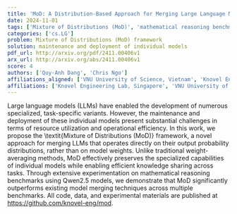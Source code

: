 ```yaml
---
title: 'MoD: A Distribution-Based Approach for Merging Large Language Models'
date: 2024-11-01
tags: ['Mixture of Distributions (MoD)', 'mathematical reasoning benchmarks', 'operational efficiency', 'output probability distributions', 'weight-averaging methods', 'Qwen2.5 models', 'resource utilization', 'large language models', 'knowledge sharing', 'model merging techniques', 'task-specific variants']
categories: ['cs.LG']
problem: Mixture of Distributions (MoD) framework
solution: maintenance and deployment of individual models
pdf_url: http://arxiv.org/pdf/2411.00406v1
arx_url: http://arxiv.org/abs/2411.00406v1
score: 4
authors: ['Quy-Anh Dang', 'Chris Ngo']
affiliations_aligned: ['VNU University of Science, Vietnam', 'Knovel Engineering Lab, Singapore']
affiliations: ['Knovel Engineering Lab, Singapore', 'VNU University of Science, Vietnam']
---
```



Large language models (LLMs) have enabled the development of numerous specialized, task-specific variants. However, the maintenance and deployment of these individual models present substantial challenges in terms of resource utilization and operational efficiency. In this work, we propose the \textit{Mixture of Distributions (MoD)} framework, a novel approach for merging LLMs that operates directly on their output probability distributions, rather than on model weights. Unlike traditional weight-averaging methods, MoD effectively preserves the specialized capabilities of individual models while enabling efficient knowledge sharing across tasks. Through extensive experimentation on mathematical reasoning benchmarks using Qwen2.5 models, we demonstrate that MoD significantly outperforms existing model merging techniques across multiple benchmarks. All code, data, and experimental materials are published at https://github.com/knovel-eng/mod.